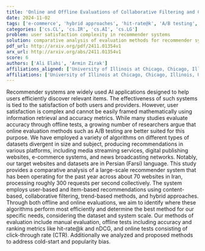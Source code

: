 ```yaml
---
title: 'Online and Offline Evaluations of Collaborative Filtering and Content Based Recommender Systems'
date: 2024-11-02
tags: ['e-commerce', 'hybrid approaches', 'hit-rate@k', 'A/B testing', 'user-based recommendations', 'news broadcasting', 'offline evaluations', 'popularity bias', 'manual evaluation', 'item-based recommendations', 'collaborative filtering', 'nDCG', 'digital publishing', 'user satisfaction', 'content-based methods', 'algorithms', 'information retrieval', 'trend-based methods', 'media streaming', 'Persian language', 'click-through rate', 'online evaluations', 'datasets', 'accuracy metrics', 'recommender systems', 'cold-start']
categories: ['cs.CL', 'cs.IR', 'cs.AI', 'cs.LG']
problem: user satisfaction complexity in recommender systems
solution: comparative analysis of evaluation methods for recommender systems
pdf_url: http://arxiv.org/pdf/2411.01354v1
arx_url: http://arxiv.org/abs/2411.01354v1
score: 6
authors: ['Ali Elahi', 'Armin Zirak']
affiliations_aligned: ['University of Illinois at Chicago, Chicago, Illinois, USA', 'University of Illinois at Chicago, Chicago, Illinois, USA']
affiliations: ['University of Illinois at Chicago, Chicago, Illinois, USA']
---
```



Recommender systems are widely used AI applications designed to help users efficiently discover relevant items. The effectiveness of such systems is tied to the satisfaction of both users and providers. However, user satisfaction is complex and cannot be easily framed mathematically using information retrieval and accuracy metrics. While many studies evaluate accuracy through offline tests, a growing number of researchers argue that online evaluation methods such as A/B testing are better suited for this purpose. We have employed a variety of algorithms on different types of datasets divergent in size and subject, producing recommendations in various platforms, including media streaming services, digital publishing websites, e-commerce systems, and news broadcasting networks. Notably, our target websites and datasets are in Persian (Farsi) language.   This study provides a comparative analysis of a large-scale recommender system that has been operating for the past year across about 70 websites in Iran, processing roughly 300 requests per second collectively. The system employs user-based and item-based recommendations using content-based, collaborative filtering, trend-based methods, and hybrid approaches. Through both offline and online evaluations, we aim to identify where these algorithms perform most efficiently and determine the best method for our specific needs, considering the dataset and system scale. Our methods of evaluation include manual evaluation, offline tests including accuracy and ranking metrics like hit-rate@k and nDCG, and online tests consisting of click-through rate (CTR). Additionally we analyzed and proposed methods to address cold-start and popularity bias.